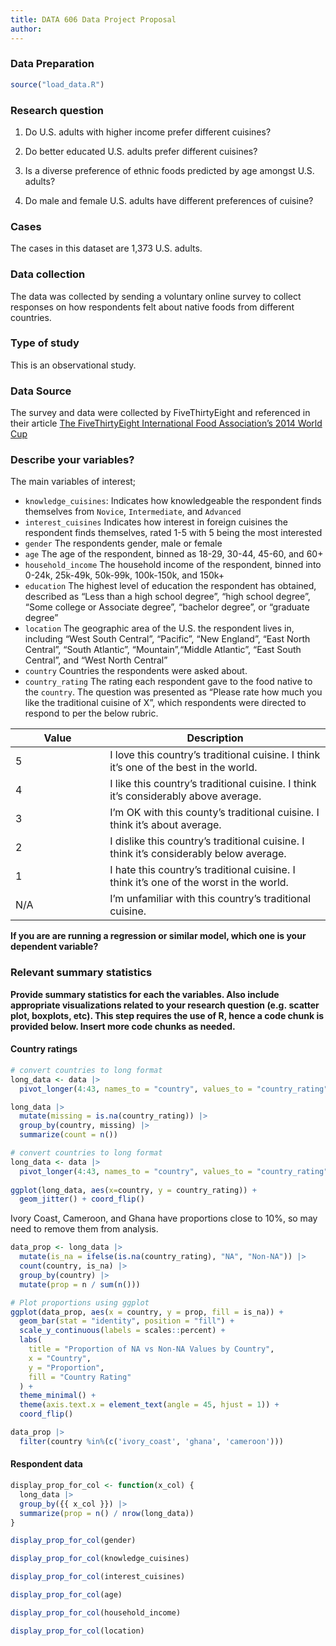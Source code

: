 ```yaml
---
title: DATA 606 Data Project Proposal
author: 
---
```


### Data Preparation

```r
source("load_data.R")
```


### Research question 

1. Do U.S. adults with higher income prefer different cuisines?

2. Do better educated U.S. adults prefer different cuisines?

3. Is a diverse preference of ethnic foods predicted by age amongst U.S. adults?

4. Do male and female U.S. adults have different preferences of cuisine?



### Cases 

The cases in this dataset are 1,373 U.S. adults.



### Data collection 

The data was collected by sending a voluntary online survey to collect responses on how respondents felt about native foods from different countries.



### Type of study 

This is an observational study.



### Data Source 

The survey and data were collected by FiveThirtyEight and referenced in their article [The FiveThirtyEight International Food Association's 2014 World Cup](https://fivethirtyeight.com/features/the-fivethirtyeight-international-food-associations-2014-world-cup/)




### Describe your variables?

The main variables of interest;

- `knowledge_cuisines`: Indicates how knowledgeable the respondent finds themselves from `Novice`, `Intermediate`, and `Advanced`
- `interest_cuisines` Indicates how interest in foreign cuisines the respondent finds themselves, rated 1-5 with 5 being the most interested
- `gender` The respondents gender, male or female
- `age` The age of the respondent, binned as 18-29, 30-44, 45-60, and 60+
- `household_income` The household income of the respondent, binned into 0-24k, 25k-49k, 50k-99k, 100k-150k, and 150k+
- `education` The highest level of education the respondent has obtained, described as "Less than a high school degree", "high school degree", "Some college or Associate degree", "bachelor degree", or "graduate degree"
- `location` The geographic area of the U.S. the respondent lives in, including "West South Central", "Pacific", "New England", "East North Central", "South Atlantic", "Mountain","Middle Atlantic", "East South Central", and "West North Central"
- `country` Countries the respondents were asked about. 
- `country_rating` The rating each respondent gave to the food native to the `country`. The question was presented as "Please rate how much you like the traditional cuisine of X", which respondents were directed to respond to per the below rubric.

Value | Description
------|--------------
5 | I love this country's traditional cuisine. I think it's one of the best in the world.
4 | I like this country's traditional cuisine. I think it's considerably above average.
3 | I'm OK with this county's traditional cuisine. I think it's about average.
2 | I dislike this country's traditional cuisine. I think it's considerably below average.
1 | I hate this country's traditional cuisine. I think it's one of the worst in the world.
N/A | I'm unfamiliar with this country's traditional cuisine.


**If you are are running a regression or similar model, which one is your dependent variable?**


### Relevant summary statistics 

**Provide summary statistics for each the variables. Also include appropriate visualizations related to your research question (e.g. scatter plot, boxplots, etc). This step requires the use of R, hence a code chunk is provided below. Insert more code chunks as needed.**

#### Country ratings

```r
# convert countries to long format
long_data <- data |> 
  pivot_longer(4:43, names_to = "country", values_to = "country_rating")
```

```r
long_data |> 
  mutate(missing = is.na(country_rating)) |> 
  group_by(country, missing) |> 
  summarize(count = n())
```


```r

# convert countries to long format
long_data <- data |> 
  pivot_longer(4:43, names_to = "country", values_to = "country_rating")
  
ggplot(long_data, aes(x=country, y = country_rating)) +
  geom_jitter() + coord_flip()
```

Ivory Coast, Cameroon, and Ghana have proportions close to 10%, so may need to remove them from analysis.

```r
data_prop <- long_data |> 
  mutate(is_na = ifelse(is.na(country_rating), "NA", "Non-NA")) |> 
  count(country, is_na) |> 
  group_by(country) |> 
  mutate(prop = n / sum(n()))

# Plot proportions using ggplot
ggplot(data_prop, aes(x = country, y = prop, fill = is_na)) +
  geom_bar(stat = "identity", position = "fill") +
  scale_y_continuous(labels = scales::percent) +
  labs(
    title = "Proportion of NA vs Non-NA Values by Country",
    x = "Country",
    y = "Proportion",
    fill = "Country Rating"
  ) +
  theme_minimal() +
  theme(axis.text.x = element_text(angle = 45, hjust = 1)) +
  coord_flip()
```

```r
data_prop |> 
  filter(country %in%(c('ivory_coast', 'ghana', 'cameroon')))
```
#### Respondent data

```r
display_prop_for_col <- function(x_col) {
  long_data |> 
  group_by({{ x_col }}) |> 
  summarize(prop = n() / nrow(long_data))
}
```

```r
display_prop_for_col(gender)
```

```r
display_prop_for_col(knowledge_cuisines)
```

```r
display_prop_for_col(interest_cuisines)
```

```r
display_prop_for_col(age)
```

```r
display_prop_for_col(household_income)
```
```r
display_prop_for_col(location)
```

